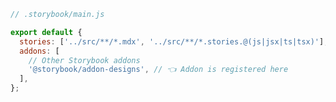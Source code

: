 ```js
// .storybook/main.js

export default {
  stories: ['../src/**/*.mdx', '../src/**/*.stories.@(js|jsx|ts|tsx)'],
  addons: [
    // Other Storybook addons
    '@storybook/addon-designs', // 👈 Addon is registered here
  ],
};
```
